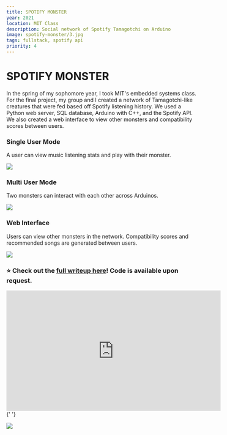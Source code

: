 ```yaml
---
title: SPOTIFY MONSTER
year: 2021
location: MIT Class
description: Social network of Spotify Tamagotchi on Arduino
image: spotify-monster/3.jpg
tags: fullstack, spotify api
priority: 4
---
```


# SPOTIFY MONSTER

In the spring of my sophomore year, I took MIT's embedded systems class. For the final project, my group and I created a network of Tamagotchi-like creatures that were fed based off Spotify listening history. We used a Python web server, SQL database, Arduino with C++, and the Spotify API. We also created a web interface to view other monsters and compatibility scores between users.

### Single User Mode

A user can view music listening stats and play with their monster.

![](/spotify-monster/2.jpg)

### Multi User Mode

Two monsters can interact with each other across Arduinos.

![](/spotify-monster/3.jpg)

### Web Interface

Users can view other monsters in the network. Compatibility scores and recommended songs are generated between users.

![](/spotify-monster/4.jpg)

### ⭐️ Check out the [full writeup here](http://www.trudy.computer/608-writeup)! Code is available upon request.

<iframe
  width="560"
  height="315"
  src="https://www.youtube.com/embed/OLjwTaYY8Ik"
  title="YouTube video player"
  frameborder="0"
  allow="accelerometer; autoplay; clipboard-write; encrypted-media; gyroscope; picture-in-picture"
  allowfullscreen
></iframe>{' '}

![](https://github.com/trudypainter/trudy-computer-react/blob/main/projects/spotify-monster/FINAL_WRITEUP/images/overview.jpeg?raw=true)
